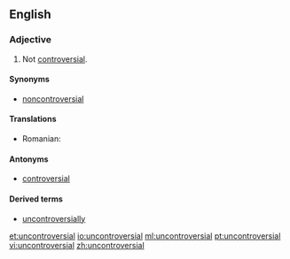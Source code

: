 ==English==

===Adjective===
{{en-adj}}

# Not [[controversial]].

====Synonyms====
* [[noncontroversial]] {{qualifier|less common}}

====Translations====
{{trans-top|not controversial}}
* Romanian: {{t-|ro|necontroversat}}
{{trans-mid}}
{{trans-bottom}}

====Antonyms====
* [[controversial]]

====Derived terms====
* [[uncontroversially]]

[[et:uncontroversial]]
[[io:uncontroversial]]
[[ml:uncontroversial]]
[[pt:uncontroversial]]
[[vi:uncontroversial]]
[[zh:uncontroversial]]